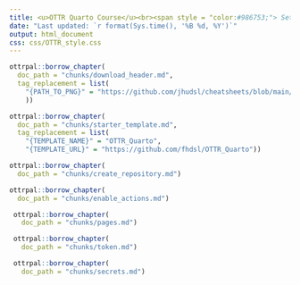 ```yaml
---
title: <u>OTTR Quarto Course</u><br><span style = "color:#986753;"> Set Up </span>
date: "Last updated: `r format(Sys.time(), '%B %d, %Y')`"
output: html_document
css: css/OTTR_style.css
---
```



```r
ottrpal::borrow_chapter(
  doc_path = "chunks/download_header.md",
  tag_replacement = list(
    "{PATH_TO_PNG}" = "https://github.com/jhudsl/cheatsheets/blob/main/pngs/ottr_quarto_course.png?raw=true"
    ))
```

```r
ottrpal::borrow_chapter(
  doc_path = "chunks/starter_template.md",
  tag_replacement = list(
    "{TEMPLATE_NAME}" = "OTTR_Quarto",
    "{TEMPLATE_URL}" = "https://github.com/fhdsl/OTTR_Quarto"))
```

```r
ottrpal::borrow_chapter(
  doc_path = "chunks/create_repository.md")
```

```r
ottrpal::borrow_chapter(
  doc_path = "chunks/enable_actions.md")
```

```r
 ottrpal::borrow_chapter(   
   doc_path = "chunks/pages.md")
```

```r
 ottrpal::borrow_chapter(   
   doc_path = "chunks/token.md")
```

```r
 ottrpal::borrow_chapter(   
   doc_path = "chunks/secrets.md")
```
